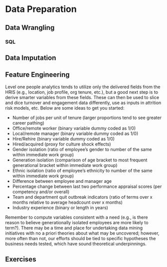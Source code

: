 # Data Preparation {#data-prep}


## Data Wrangling


### SQL


## Data Imputation

## Feature Engineering

Level one people analytics tends to utilize only the delivered fields from the HRIS (e.g., location, job profile, org tenure, etc.), but a good next step is to derive smarter variables from these fields. These can then be used to slice and dice turnover and engagement data differently, use as inputs in attrition risk models, etc. Below are some ideas to get you started:

  + Number of jobs per unit of tenure (larger proportions tend to see greater career pathing)
  + Office/remote worker (binary variable dummy coded as 1/0)
  + Local/remote manager (binary variable dummy coded as 1/0)
  + Hire/Rehire (binary variable dummy coded as 1/0)
  + Hired/acquired (proxy for culture shock effects)
  + Gender isolation (ratio of employee’s gender to number of the same within immediate work
group)
  + Generation isolation (comparison of age bracket to most frequent generational bracket within
immediate work group)
  + Ethnic isolation (ratio of employee’s ethnicity to number of the same within immediate work
group)
  + Difference between employee and manager age
  + Percentage change between last two performance appraisal scores (per competency and/or
overall)
  + Team and department quit outbreak indicators (ratio of terms over x months relative to average
headcount over x months)
  + Industry experience (binary or length in years)

Remember to compute variables consistent with a need (e.g., is there reason to believe generationally isolated employees are more likely to term?). There may be a time and place for undertaking data mining initiatives with no a priori theories about what may be uncovered; however, more often than not, our efforts should be tied to specific hypotheses the business needs tested, which have sound theoretical underpinnings.

## Exercises

